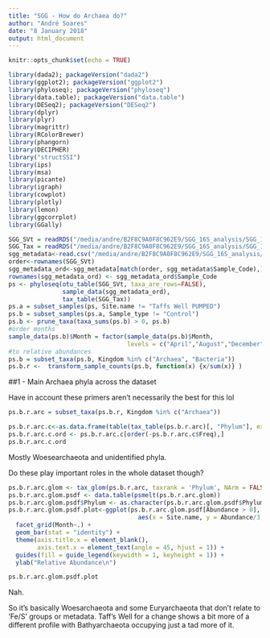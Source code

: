 ```yaml
---
title: "SGG - How do Archaea do?"
author: "André Soares"
date: "8 January 2018"
output: html_document
---
```


```r
knitr::opts_chunk$set(echo = TRUE)
```
```r
library(dada2); packageVersion("dada2")
library(ggplot2); packageVersion("ggplot2")
library(phyloseq); packageVersion("phyloseq")
library(data.table); packageVersion("data.table")
library(DESeq2); packageVersion("DESeq2")
library(dplyr)
library(plyr)
library(magrittr)
library(RColorBrewer)
library(phangorn)
library(DECIPHER)
library("structSSI")
library(ips)
library(msa)
library(picante)
library(igraph)
library(cowplot)
library(plotly)
library(lemon)
library(ggcorrplot)
library(GGally)
```

```r
SGG_SVt = readRDS("/media/andre/B2F8C9A0F8C962E9/SGG_16S_analysis/SGG_16S_data_trimmed_DADA2_table/seqtab_final.rds")
SGG_Tax = readRDS("/media/andre/B2F8C9A0F8C962E9/SGG_16S_analysis/SGG_16S_data_trimmed_DADA2_table/tax_final.rds")
sgg_metadata<-read.csv("/media/andre/B2F8C9A0F8C962E9/SGG_16S_analysis/SGG_16S_metadata/SGG_metadata.csv", header=TRUE)
order<-rownames(SGG_SVt)
sgg_metadata_ord<-sgg_metadata[match(order, sgg_metadata$Sample_Code),]
rownames(sgg_metadata_ord) <- sgg_metadata_ord$Sample_Code
ps <- phyloseq(otu_table(SGG_SVt, taxa_are_rows=FALSE),
               sample_data(sgg_metadata_ord), 
               tax_table(SGG_Tax))
ps.a = subset_samples(ps, Site.name != "Taffs Well PUMPED")
ps.b = subset_samples(ps.a, Sample_type != "Control")
ps.b <- prune_taxa(taxa_sums(ps.b) > 0, ps.b)
#order months
sample_data(ps.b)$Month = factor(sample_data(ps.b)$Month, 
                                 levels = c("April","August","December"))
#to relative abundances
ps.b = subset_taxa(ps.b, Kingdom %in% c("Archaea", "Bacteria"))
ps.b.r <-  transform_sample_counts(ps.b, function(x) {x/sum(x)} ) 
```

##1 - Main Archaea phyla across the dataset

Have in account these primers aren't necessarily the best for this lol

```r
ps.b.r.arc = subset_taxa(ps.b.r, Kingdom %in% c("Archaea"))

ps.b.r.arc.c<-as.data.frame(table(tax_table(ps.b.r.arc)[, "Phylum"], exclude = NULL))
ps.b.r.arc.c.ord <- ps.b.r.arc.c[order(-ps.b.r.arc.c$Freq),] 
ps.b.r.arc.c.ord
```

Mostly Woesearchaeota and unidentified phyla.

Do these play important roles in the whole dataset though?

```r
ps.b.r.arc.glom <- tax_glom(ps.b.r.arc, taxrank = 'Phylum', NArm = FALSE)
ps.b.r.arc.glom.psdf <- data.table(psmelt(ps.b.r.arc.glom))
ps.b.r.arc.glom.psdf$Phylum <- as.character(ps.b.r.arc.glom.psdf$Phylum)
ps.b.r.arc.glom.psdf.plot<-ggplot(ps.b.r.arc.glom.psdf[Abundance > 0], 
                                    aes(x = Site.name, y = Abundance/3, fill = Phylum)) + 
  facet_grid(Month~.) +
  geom_bar(stat = "identity") +
  theme(axis.title.x = element_blank(),
        axis.text.x = element_text(angle = 45, hjust = 1)) + 
  guides(fill = guide_legend(keywidth = 1, keyheight = 1)) +
  ylab("Relative Abundance\n")
```
```r
ps.b.r.arc.glom.psdf.plot
```

Nah.

So it's basically Woesarchaeota and some Euryarchaeota that don't relate to 'Fe/S' groups or metadata. Taff's Well for a change shows a bit more of a different profile with Bathyarchaeota occupying just a tad more of it.